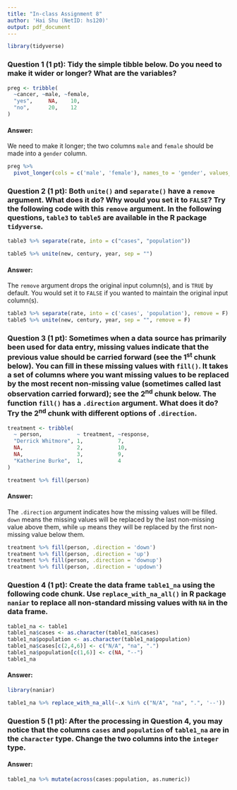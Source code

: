 ```yaml
---
title: "In-class Assignment 8"
author: 'Hai Shu (NetID: hs120)'
output: pdf_document
---
```


```r
library(tidyverse)
```

### Question 1 (1 pt): Tidy the simple tibble below. Do you need to make it wider or longer? What are the variables?
```r
preg <- tribble(
  ~cancer, ~male, ~female,
  "yes",     NA,    10,
  "no",      20,    12
)
```
#### Answer: 
<!--Provide your answer, code and output below-->
We need to make it longer; the two columns `male` and `female` should be made into a `gender` column. 
```r
preg %>%
  pivot_longer(cols = c('male', 'female'), names_to = 'gender', values_to = 'count')
```



### Question 2 (1 pt): Both `unite()` and `separate()` have a `remove` argument. What does it do? Why would you set it to `FALSE`? Try the following code with this `remove` argument. In the following questions, `table3` to `table5` are available in the R package `tidyverse`.
```r
table3 %>% separate(rate, into = c("cases", "population"))

table5 %>% unite(new, century, year, sep = "")
```
#### Answer: 
<!--Provide your answer, code and output below-->
The `remove` argument drops the original input column(s), and is `TRUE` by default. You would set it to `FALSE` if you wanted to maintain the original input column(s).
```r
table3 %>% separate(rate, into = c('cases', 'population'), remove = F)
table5 %>% unite(new, century, year, sep = "", remove = F)
```


### Question 3 (1 pt): Sometimes when a data source has primarily been used for data entry, missing values indicate that the previous value should be carried forward (see the 1^st^ chunk below). You can fill in these missing values with `fill()`. It takes a set of columns where you want missing values to be replaced by the most recent non-missing value (sometimes called last observation carried forward); see the 2^nd^ chunk below. The function `fill()` has a `.direction` argument. What does it do? Try the 2^nd^ chunk with different options of `.direction`.
```r
treatment <- tribble(
  ~ person,           ~ treatment, ~response,
  "Derrick Whitmore", 1,           7,
  NA,                 2,           10,
  NA,                 3,           9,
  "Katherine Burke",  1,           4
)
```
```r
treatment %>% fill(person)
```
#### Answer: 
<!--Provide your answer, code and output below-->
The `.direction` argument indicates how the missing values will be filled. `down` means the missing values will be replaced by the last non-missing value above them, while `up` means they will be replaced by the first non-missing value below them. 
```r
treatment %>% fill(person, .direction = 'down')
treatment %>% fill(person, .direction = 'up')
treatment %>% fill(person, .direction = 'downup')
treatment %>% fill(person, .direction = 'updown')
```


### Question 4 (1 pt): Create the data frame `table1_na` using the following code chunk. Use `replace_with_na_all()` in R package `naniar` to replace all non-standard missing values with `NA` in the data frame.
```r
table1_na <- table1
table1_na$cases <- as.character(table1_na$cases)
table1_na$population <- as.character(table1_na$population)
table1_na$cases[c(2,4,6)] <- c("N/A", "na", ".")
table1_na$population[c(1,6)] <- c(NA, "--")
table1_na
```
#### Answer: 
<!--Provide your answer, code and output below-->
```r
library(naniar)

table1_na %>% replace_with_na_all(~.x %in% c("N/A", "na", ".", '--'))
```

### Question 5 (1 pt): After the processing in Question 4, you may notice that the columns `cases` and `population` of `table1_na` are in the `character` type. Change the two columns into the `integer` type.
#### Answer: 
<!--Provide your answer, code and output below-->
```r
table1_na %>% mutate(across(cases:population, as.numeric))
```